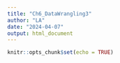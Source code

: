 ```yaml
---
title: "Ch6_DataWrangling3"
author: "LA"
date: "2024-04-07"
output: html_document
---
```


```r
knitr::opts_chunk$set(echo = TRUE)
```
